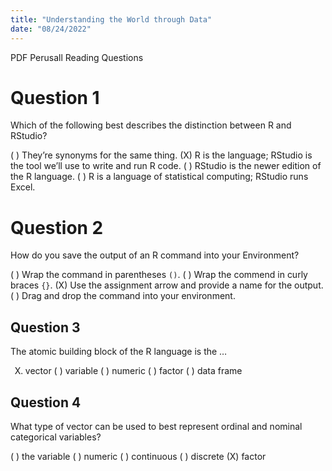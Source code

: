 ```yaml
---
title: "Understanding the World through Data"
date: "08/24/2022"
---
```


[PDF]{.btn .btn-primary} [Perusall]{.btn .btn-warning} [Reading Questions]{.btn .btn-success}

# Question 1

Which of the following best describes the distinction between R and RStudio?

( ) They're synonyms for the same thing.
(X) R is the language; RStudio is the tool we'll use to write and run R code.
( ) RStudio is the newer edition of the R language.
( ) R is a language of statistical computing; RStudio runs Excel.

# Question 2

How do you save the output of an R command into your Environment?

( ) Wrap the command in parentheses `()`.
( ) Wrap the commend in curly braces `{}`.
(X) Use the assignment arrow and provide a name for the output.
( ) Drag and drop the command into your environment.


## Question 3

The atomic building block of the R language is the ...

(X) vector
( ) variable
( ) numeric
( ) factor
( ) data frame


## Question 4

What type of vector can be used to best represent ordinal and nominal categorical variables?

( ) the variable
( ) numeric
( ) continuous
( ) discrete
(X) factor
